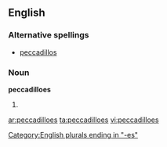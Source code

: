 ==English==

===Alternative spellings===
* [[peccadillos]]

===Noun===
'''peccadilloes'''

# {{plural of|[[peccadillo]]}}

[[Category:English plurals ending in "-es"]]

[[ar:peccadilloes]]
[[ta:peccadilloes]]
[[vi:peccadilloes]]